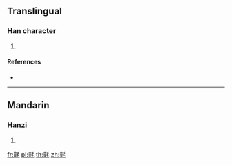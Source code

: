 ==Translingual==

===Han character===
{{Han char|rn=82|rad=毛|as=12|sn=16|four=02114|canj=YGHQU}}

# {{defn|Han|sort=毛12}}

====References====
* {{Han ref|kx=0596.110|dkj=16964|dj=0987.320|hdz=32006.060|uh=6C03|ud=27651|bh=E9E7|bd=59879}}

----

==Mandarin==

===Hanzi===
{{cmn-hanzi|pin=[[bǎng]] ([[bang3]]), [[tóng]] ([[tong2]])|wg=pang<sup>3</sup>, t'ung<sup>2</sup>}}

# {{defn|lang=cmn|sort=毛12}}

[[fr:氃]]
[[pl:氃]]
[[th:氃]]
[[zh:氃]]